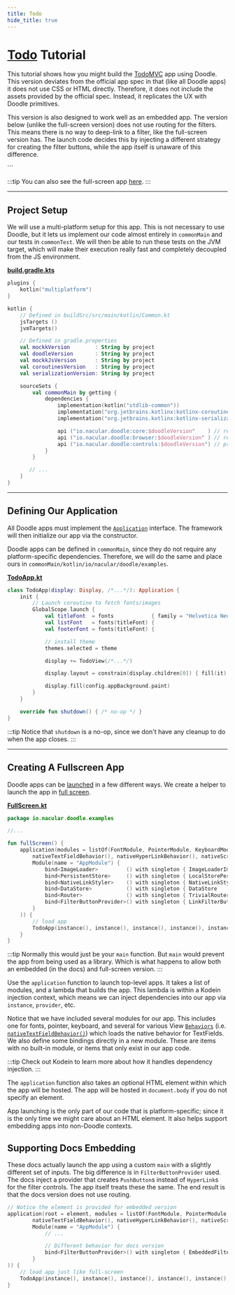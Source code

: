 ```yaml
---
title: Todo
hide_title: true
---
```


# [Todo](https://github.com/nacular/doodle-tutorials/tree/master/Todo) Tutorial

This tutorial shows how you might build the [TodoMVC](http://todomvc.com) app using Doodle. This version deviates from the
official app spec in that (like all Doodle apps) it does not use CSS or HTML directly. Therefore, it
does not include the assets provided by the official spec. Instead, it replicates the UX with Doodle
primitives.

This version is also designed to work well as an embedded app. The version below (unlike
the full-screen version) does not use routing for the filters. This means there is no way to deep-link
to a filter, like the full-screen version has. The launch code decides this by injecting a different
strategy for creating the filter buttons, while the app itself is unaware of this difference.

<DoodleCodeBlock functionName="todo" height="700" />
```

:::tip
You can also see the full-screen app [here](https://nacular.github.io/doodle-tutorials/todo).
:::

---

## Project Setup

We will use a multi-platform setup for this app. This is not necessary to use Doodle, but it lets us implement our code almost
entirely in `commonMain` and our tests in `commonTest`. We will then be able to run these tests on the JVM target, which will
make their execution really fast and completely decoupled from the JS environment.

[**build.gradle.kts**](https://github.com/nacular/doodle-tutorials/blob/master/Todo/build.gradle.kts)

```kotlin
plugins {
    kotlin("multiplatform")
}

kotlin {
    // Defined in buildSrc/src/main/kotlin/Common.kt
    jsTargets ()
    jvmTargets()

    // Defined in gradle.properties
    val mockkVersion        : String by project
    val doodleVersion       : String by project
    val mockkJsVersion      : String by project
    val coroutinesVersion   : String by project
    val serializationVersion: String by project

    sourceSets {
        val commonMain by getting {
            dependencies {
                implementation(kotlin("stdlib-common"))
                implementation("org.jetbrains.kotlinx:kotlinx-coroutines-core-common:$coroutinesVersion") // async font, image loading
                implementation("org.jetbrains.kotlinx:kotlinx-serialization-json:$serializationVersion" ) // task persistence

                api ("io.nacular.doodle:core:$doodleVersion"    ) // required for Doodle
                api ("io.nacular.doodle:browser:$doodleVersion" ) // required for Doodle in the browser
                api ("io.nacular.doodle:controls:$doodleVersion") // provides things like buttons and panels
            }
        }

       // ...
    }
}
```

---

## Defining Our Application

All Doodle apps must implement the [`Application`](https://github.com/nacular/doodle/blob/master/Core/src/commonMain/kotlin/io/nacular/doodle/application/Application.kt#L4)
interface. The framework will then initialize our app via the constructor.

Doodle apps can be defined in `commonMain`, since they do not require any platform-specific dependencies. Therefore, we will do
the same and place ours in `commonMain/kotlin/io/nacular/doodle/examples`.

[**TodoApp.kt**](https://github.com/nacular/doodle-tutorials/blob/master/Todo/src/commonMain/kotlin/io/nacular/doodle/examples/TodoApp.kt#L11)

```kotlin
class TodoApp(display: Display, /*...*/): Application {
    init {
        // Launch coroutine to fetch fonts/images
        GlobalScope.launch {
            val titleFont  = fonts            { family = "Helvetica Neue"; size = 100; weight = 100 }
            val listFont   = fonts(titleFont) {                            size =  24               }
            val footerFont = fonts(titleFont) {                            size =  10               }

            // install theme
            themes.selected = theme

            display += TodoView(/*...*/)

            display.layout = constrain(display.children[0]) { fill(it) }

            display.fill(config.appBackground.paint)
        }
    }

    override fun shutdown() { /* no-op */ }
}
```

:::tip
Notice that `shutdown` is a no-op, since we don't have any cleanup to do when the app closes.
:::

---

## Creating A Fullscreen App

Doodle apps can be [launched](https://nacular.github.io/doodle/docs/applications) in a few different ways.
We create a helper to launch the app in [full screen](https://nacular.github.io/doodle/docs/applications#top-level-apps).

[**FullScreen.kt**](https://github.com/nacular/doodle-tutorials/blob/master/Todo/src/jsMain/kotlin/io/nacular/doodle/examples/FullScreen.kt#L12)

```kotlin
package io.nacular.doodle.examples

//...

fun fullScreen() {
    application(modules = listOf(FontModule, PointerModule, KeyboardModule, basicLabelBehavior(),
        nativeTextFieldBehavior(), nativeHyperLinkBehavior(), nativeScrollPanelBehavior(smoothScrolling = true),
        Module(name = "AppModule") {
            bind<ImageLoader>         () with singleton { ImageLoaderImpl         (instance(), instance()            ) }
            bind<PersistentStore>     () with singleton { LocalStorePersistence   (                                  ) }
            bind<NativeLinkStyler>    () with singleton { NativeLinkStylerImpl    (instance()                        ) }
            bind<DataStore>           () with singleton { DataStore               (instance()                        ) }
            bind<Router>              () with singleton { TrivialRouter           (window                            ) }
            bind<FilterButtonProvider>() with singleton { LinkFilterButtonProvider(instance(), instance(), instance()) }
        }
    )) {
        // load app
        TodoApp(instance(), instance(), instance(), instance(), instance(), instance(), instance(), instance(), instance(), instance())
    }
}
```
:::tip
Normally this would just be your `main` function. But `main` would prevent the app from being used as a library. Which
is what happens to allow both an embedded (in the docs) and full-screen version.
:::

Use the `application` function to launch top-level apps. It takes a list of modules, and a lambda that builds the
app. This lambda is within a Kodein injection context, which means we can inject dependencies into our app via
`instance`, `provider`, etc.

Notice that we have included several modules for our app. This includes one for fonts, pointer, keyboard, and several for various
View [`Behaviors`](https://github.com/nacular/doodle/blob/master/Core/src/commonMain/kotlin/io/nacular/doodle/core/Behavior.kt#L7)
(i.e. [`nativeTextFieldBehavior()`](https://github.com/nacular/doodle/blob/master/Browser/src/jsMain/kotlin/io/nacular/doodle/theme/native/NativeTheme.kt#L108))
which loads the native behavior for TextFields. We also define some bindings
directly in a new module. These are items with no built-in module, or items that only exist in our app code.

:::tip
Check out Kodein to learn more about how it handles dependency injection.
:::

The `application` function also takes an optional HTML element within which the app will be hosted. The app will be hosted in
`document.body` if you do not specify an element.

App launching is the only part of our code that is platform-specific; since it is the only time we might care
about an HTML element. It also helps support embedding apps into non-Doodle contexts.

## Supporting Docs Embedding

These docs actually launch the app using a custom `main` with a slightly different set of inputs. The big difference is in
`FilterButtonProvider` used. The docs inject a provider that creates `PushButton`s instead of `HyperLink`s for the filter
controls. The app itself treats these the same. The end result is that the docs version does not use routing.

```kotlin
// Notice the element is provided for embedded version
application(root = element, modules = listOf(FontModule, PointerModule, KeyboardModule, basicLabelBehavior(),
        nativeTextFieldBehavior(), nativeHyperLinkBehavior(), nativeScrollPanelBehavior(smoothScrolling = true),
        Module(name = "AppModule") {
            // ...

            // Different behavior for docs version
            bind<FilterButtonProvider>() with singleton { EmbeddedFilterButtonProvider(instance()) }
        }
)) {
    // load app just like full-screen
    TodoApp(instance(), instance(), instance(), instance(), instance(), instance(), instance(), instance(), instance(), instance())
}
```